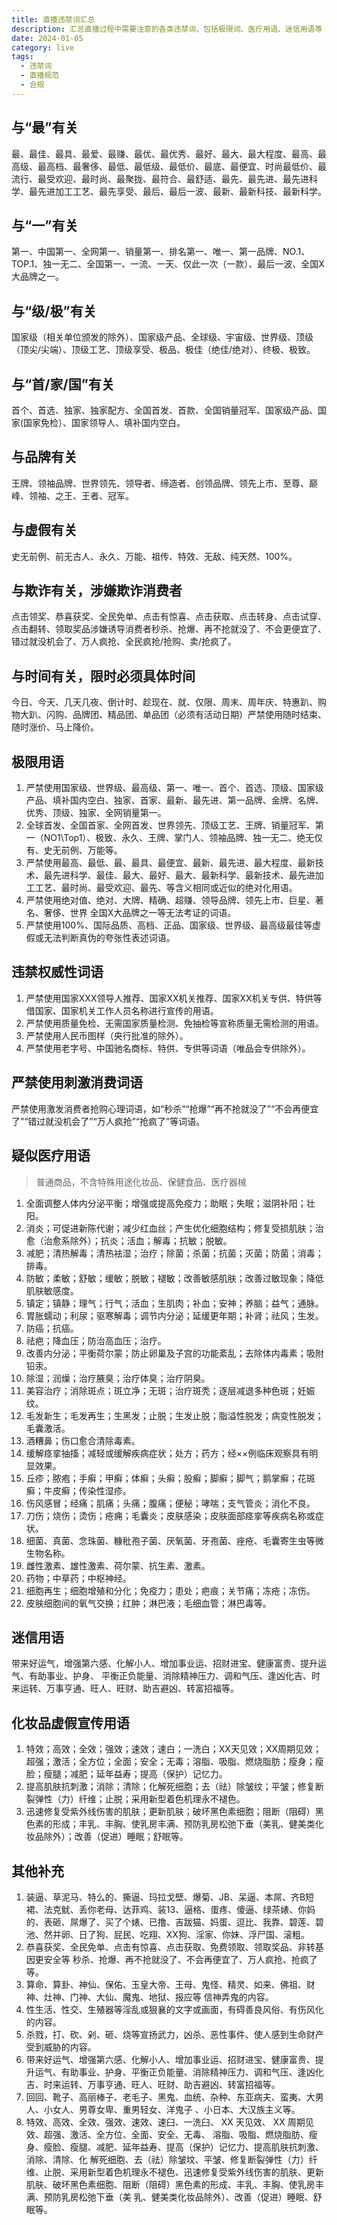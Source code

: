 ```yaml
---
title: 直播违禁词汇总
description: 汇总直播过程中需要注意的各类违禁词，包括极限词、医疗用语、迷信用语等
date: 2024-01-05
category: live
tags:
  - 违禁词
  - 直播规范
  - 合规
---
```


## 与“最”有关

最、最佳、最具、最爱、最赚、最优、最优秀、最好、最大、最大程度、最高、最高级、最高档、最奢侈、最低、最低级、最低价、最底、最便宜、时尚最低价、最流行、最受欢迎、最时尚、最聚拢、最符合、最舒适、最先、最先进、最先进科学、最先进加工工艺、最先享受、最后、最后一波、最新、最新科技、最新科学。

## 与“一”有关

第一、中国第一、全网第一、销量第一、排名第一、唯一、第一品牌、NO.1、TOP.1、独一无二、全国第一、一流、一天、仅此一次（一款）、最后一波、全国X大品牌之一。

## 与“级/极”有关

国家级（相关单位颁发的除外）、国家级产品、全球级、宇宙级、世界级、顶级（顶尖/尖端）、顶级工艺、顶级享受、极品、极佳（绝佳/绝对）、终极、极致。

## 与“首/家/国”有关

首个、首选、独家、独家配方、全国首发、首款、全国销量冠军、国家级产品、国家(国家免检）、国家领导人、填补国内空白。

## 与品牌有关

王牌、领袖品牌、世界领先、领导者、缔造者、创领品牌、领先上市、至尊、巅峰、领袖、之王、王者、冠军。

## 与虚假有关

史无前例、前无古人、永久、万能、祖传、特效、无敌、纯天然、100%。

## 与欺诈有关，涉嫌欺诈消费者

点击领奖、恭喜获奖、全民免单、点击有惊喜、点击获取、点击转身、点击试穿、点击翻转、领取奖品涉嫌诱导消费者秒杀、抢爆、再不抢就没了、不会更便宜了、错过就没机会了、万人疯抢、全民疯抢/抢购、卖/抢疯了。

## 与时间有关，限时必须具体时间

今日、今天、几天几夜、倒计时、趁现在、就、仅限、周末、周年庆、特惠趴、购物大趴、闪购、品牌团、精品团、单品团（必须有活动日期）严禁使用随时结束、随时涨价、马上降价。

## 极限用语

1. 严禁使用国家级、世界级、最高级、第一、唯一、首个、首选、顶级、国家级产品、填补国内空白、独家、首家、最新、最先进、第一品牌、金牌、名牌、优秀、顶级、独家、全网销量第一。
2. 全球首发、全国首家、全网首发、世界领先、顶级工艺、王牌、销量冠军、第一（NO1\Top1）、极致、永久、王牌、掌门人、领袖品牌、独一无二、绝无仅有、史无前例、万能等。
3. 严禁使用最高、最低、最、最具、最便宜、最新、最先进、最大程度、最新技术、最先进科学、最佳、最大、最好、最大、最新科学、最新技术、最先进加工工艺、最时尚、最受欢迎、最先、等含义相同或近似的绝对化用语。
4. 严禁使用绝对值、绝对、大牌、精确、超赚、领导品牌、领先上市、巨星、著名、奢侈、世界 全国X大品牌之一等无法考证的词语。
5. 严禁使用100%、国际品质、高档、正品、国家级、世界级、最高级最佳等虚假或无法判断真伪的夸张性表述词语。

## 违禁权威性词语

1. 严禁使用国家XXX领导人推荐、国家XX机关推荐、国家XX机关专供、特供等借国家、国家机关工作人员名称进行宣传的用语。
2. 严禁使用质量免检、无需国家质量检测、免抽检等宣称质量无需检测的用语。
3. 严禁使用人民币图样（央行批准的除外）。
4. 严禁使用老字号、中国驰名商标、特供、专供等词语（唯品会专供除外）。

## 严禁使用刺激消费词语

严禁使用激发消费者抢购心理词语，如“秒杀”“抢爆”“再不抢就没了”“不会再便宜了”“错过就没机会了”“万人疯抢”“抢疯了”等词语。

## 疑似医疗用语

> 普通商品，不含特殊用途化妆品、保健食品、医疗器械

1. 全面调整人体内分泌平衡；增强或提高免疫力；助眠；失眠；滋阴补阳；壮阳。
2. 消炎；可促进新陈代谢；减少红血丝；产生优化细胞结构；修复受损肌肤；治愈（治愈系除外）；抗炎；活血；解毒；抗敏；脱敏。
3. 减肥；清热解毒；清热袪湿；治疗；除菌；杀菌；抗菌；灭菌；防菌；消毒；排毒。
4. 防敏；柔敏；舒敏；缓敏；脱敏；褪敏；改善敏感肌肤；改善过敏现象；降低肌肤敏感度。
5. 镇定；镇静；理气；行气；活血；生肌肉；补血；安神；养脑；益气；通脉。
6. 胃胀蠕动；利尿；驱寒解毒；调节内分泌；延缓更年期；补肾；祛风；生发。
7. 防癌；抗癌。
8. 祛疤；降血压；防治高血压；治疗。
9. 改善内分泌；平衡荷尔蒙；防止卵巢及子宫的功能紊乱；去除体内毒素；吸附铅汞。
10. 除湿；润燥；治疗腋臭；治疗体臭；治疗阴臭。
11. 美容治疗；消除斑点；斑立净；无斑；治疗斑秃；逐层减退多种色斑；妊娠纹。
12. 毛发新生；毛发再生；生黑发；止脱；生发止脱；脂溢性脱发；病变性脱发；毛囊激活。
13. 酒糟鼻；伤口愈合清除毒素。
14. 缓解痉挛抽搐；减轻或缓解疾病症状；处方；药方；经××例临床观察具有明显效果。
15. 丘疹；脓疱；手癣；甲癣；体癣；头癣；股癣；脚癣；脚气；鹅掌癣；花斑癣；牛皮癣；传染性湿疹。
16. 伤风感冒；经痛；肌痛；头痛；腹痛；便秘；哮喘；支气管炎；消化不良。
17. 刀伤；烧伤；烫伤；疮痈；毛囊炎；皮肤感染；皮肤面部痉挛等疾病名称或症状。
18. 细菌、真菌、念珠菌、糠秕孢子菌、厌氧菌、牙孢菌、痤疮、毛囊寄生虫等微生物名称。
19. 雌性激素、雄性激素、荷尔蒙、抗生素、激素。
20. 药物；中草药；中枢神经。
21. 细胞再生；细胞增殖和分化；免疫力；患处；疤痕；关节痛；冻疮；冻伤。
22. 皮肤细胞间的氧气交换；红肿；淋巴液；毛细血管；淋巴毒等。

## 迷信用语

带来好运气，增强第六感、化解小人、增加事业运、招财进宝、健康富贵、提升运气、有助事业、护身、 平衡正负能量、消除精神压力、调和气压、逢凶化吉、时来运转、万事亨通、旺人、旺财、助吉避凶、转富招福等。

## 化妆品虚假宣传用语

1. 特效；高效；全效；强效；速效；速白；一洗白；XX天见效；XX周期见效；超强；激活；全方位；全面；安全；无毒；溶脂、吸脂、燃烧脂肪；瘦身；瘦脸；瘦腿；减肥；延年益寿；提高（保护）记忆力。
2. 提高肌肤抗刺激；消除；清除；化解死细胞；去（祛）除皱纹；平皱；修复断裂弹性（力）纤维；止脱；采用新型着色机理永不褪色。
3. 迅速修复受紫外线伤害的肌肤；更新肌肤；破坏黑色素细胞；阻断（阻碍）黑色素的形成；丰乳、丰胸、使乳房丰满、预防乳房松弛下垂（美乳、健美类化妆品除外）；改善（促进）睡眠；舒眠等。

## 其他补充

1. 装逼、草泥马、特么的、撕逼、玛拉戈壁、爆菊、JB、呆逼、本屌、齐B短裙、法克鱿、丢你老母、达菲鸡、装13、逼格、蛋疼、傻逼、绿茶婊、你妈的、表砸、屌爆了、买了个婊、已撸、吉跋猫、妈蛋、逗比、我靠、碧莲、碧池、然并卵、日了狗、屁民、吃翔、XX狗、淫家、你妹、浮尸国、滚粗。
2. 恭喜获奖、全民免单、点击有惊喜、点击获取、免费领取、领取奖品、非转基因更安全等 秒杀、抢爆、再不抢就没了、不会再便宜了、万人疯抢、抢疯了等。
3. 算命、算卦、神仙、保佑、玉皇大帝、王母、鬼怪、精灵、如来、佛祖、财神、灶神、门神、大仙、魔鬼、地狱、报应等 信神弄鬼的内容。
4. 性生活、性交、生殖器等淫乱或狠襄的文字或画面，有碍善良风俗、有伤风化的内容。
5. 杀戮，打、砍、剁、砸、烧等宣扬武力，凶杀、恶性事件、使人感到生命财产受到威胁的内容。
6. 带来好运气、增强第六感、化解小人、增加事业运、招财进宝、健康富贵、提升运气、有助事业、护身、平衡正负能量、消除精神压力、调和气压、逢凶化吉、时来运转、万事亨通、旺人、旺财、助吉避凶、转富招福等。
7. 回回、靴子、高丽棒子、老毛子、黑鬼、血统、杂种、东亚病夫、蛮夷、大男人、小女人、男尊女卑、重男轻女、洋鬼子 、小日本、大汉族主义等。
8. 特效、高效、全效、强效、速效、速臼、一洗臼、 XX 天见效、 XX 周期见效、超强、激活、全方位、全面、安全、无毒、 溶脂、吸脂、燃烧脂肪、瘦身、瘦脸、瘦腿、减肥、延年益寿、提高（保护）记忆力、提高肌肤抗刺激、消除、清除、化 解死细胞、去（祛）除皱坟、平皱、修复断裂弹性（力）纤维、止脱、采用新型着色机理永不褪色、迅速修复受紫外线伤害的肌肤、更新肌肤、破坏黑色素细胞、阻断（阻碍）黑色素的形成、丰乳、丰胸、使乳房丰满、预防乳房松弛下垂（美 乳、健美类化妆品除外）、改善（促进）睡眠、舒眠等。
